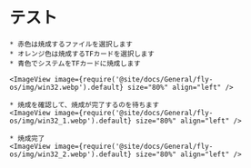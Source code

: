 # テスト

    * 赤色は焼成するファイルを選択します
    * オレンジ色は焼成するTFカードを選択します
    * 青色でシステムをTFカードに焼成します

    <ImageView image={require('@site/docs/General/fly-os/img/win32.webp').default} size="80%" align="left" />

    * 焼成を確認して、焼成が完了するのを待ちます
    <ImageView image={require('@site/docs/General/fly-os/img/win32_1.webp').default} size="80%" align="left" />

    * 焼成完了
    <ImageView image={require('@site/docs/General/fly-os/img/win32_2.webp').default} size="80%" align="left" />
